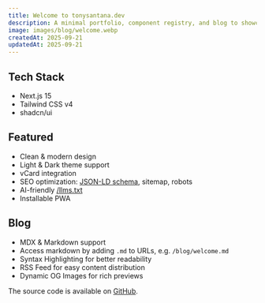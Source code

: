 ```yaml
---
title: Welcome to tonysantana.dev
description: A minimal portfolio, component registry, and blog to showcase my work as a Design Engineer.
image: images/blog/welcome.webp
createdAt: 2025-09-21
updatedAt: 2025-09-21
---
```


## Tech Stack

- Next.js 15
- Tailwind CSS v4
- shadcn/ui

## Featured

- Clean & modern design
- Light & Dark theme support
- vCard integration
- SEO optimization: [JSON-LD schema](https://json-ld.org), sitemap, robots
- AI-friendly [/llms.txt](https://llmstxt.org)
- Installable PWA

## Blog

- MDX & Markdown support
- Access markdown by adding `.md` to URLs, e.g. `/blog/welcome.md`
- Syntax Highlighting for better readability
- RSS Feed for easy content distribution
- Dynamic OG Images for rich previews

The source code is available on [GitHub](https://github.com/tonysantana1492/portfolio).
